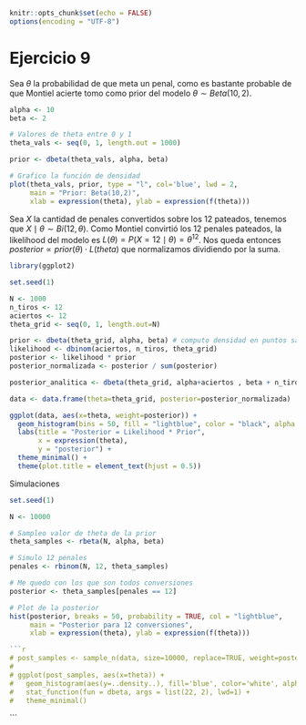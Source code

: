 ```r
knitr::opts_chunk$set(echo = FALSE)
options(encoding = "UTF-8")
```

# Ejercicio 9

Sea $\theta$ la probabilidad de que meta un penal, como es bastante probable de que Montiel acierte tomo como prior del modelo $\theta \sim Beta(10,2)$. 

```r
alpha <- 10
beta <- 2

# Valores de theta entre 0 y 1
theta_vals <- seq(0, 1, length.out = 1000)

prior <- dbeta(theta_vals, alpha, beta)

# Grafico la función de densidad
plot(theta_vals, prior, type = "l", col='blue', lwd = 2,
     main = "Prior: Beta(10,2)",
     xlab = expression(theta), ylab = expression(f(theta)))
```
Sea $X$ la cantidad de penales convertidos sobre los $12$ pateados, tenemos que $X \mid \theta \sim Bi(12, \theta)$. Como Montiel convirtió los 12 penales pateados, la likelihood del modelo es $L(\theta) = P(X=12 \mid \theta) = \theta^{12}$. Nos queda entonces $posterior \propto prior(\theta) \cdot L(theta)$ que normalizamos dividiendo por la suma.

```r
library(ggplot2)

set.seed(1)

N <- 1000
n_tiros <- 12
aciertos <- 12
theta_grid <- seq(0, 1, length.out=N)

prior <- dbeta(theta_grid, alpha, beta) # computo densidad en puntos sampleados
likelihood <- dbinom(aciertos, n_tiros, theta_grid)
posterior <- likelihood * prior
posterior_normalizada <- posterior / sum(posterior)

posterior_analitica <- dbeta(theta_grid, alpha+aciertos , beta + n_tiros - aciertos)

data <- data.frame(theta=theta_grid, posterior=posterior_normalizada)

ggplot(data, aes(x=theta, weight=posterior)) +
  geom_histogram(bins = 50, fill = "lightblue", color = "black", alpha = 0.7) +
  labs(title = "Posterior = Likelihood * Prior",
       x = expression(theta),
       y = "posterior") +
  theme_minimal() + 
  theme(plot.title = element_text(hjust = 0.5))

```


Simulaciones
```r
set.seed(1)

N <- 10000

# Sampleo valor de theta de la prior
theta_samples <- rbeta(N, alpha, beta)

# Simulo 12 penales
penales <- rbinom(N, 12, theta_samples)

# Me quedo con los que son todos conversiones
posterior <- theta_samples[penales == 12]

# Plot de la posterior
hist(posterior, breaks = 50, probability = TRUE, col = "lightblue",
     main = "Posterior para 12 conversiones",
     xlab = expression(theta), ylab = expression(f(theta)))

```


```r
```r
# post_samples <- sample_n(data, size=10000, replace=TRUE, weight=posterior)
# 
# ggplot(post_samples, aes(x=theta)) + 
#   geom_histogram(aes(y=..density..), fill='blue', color='white', alpha=0.5, binwidth=0.01) + 
#   stat_function(fun = dbeta, args = list(22, 2), lwd=1) + 
#   theme_minimal()
```
```

